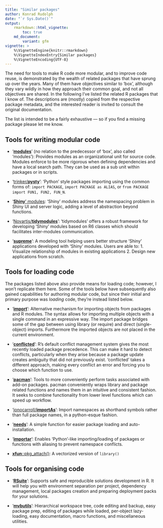```yaml
---
title: "Similar packages"
author: Konrad Rudolph
date: "`r Sys.Date()`"
output:
    rmarkdown::html_vignette:
        toc: true
    md_document:
        variant: gfm
vignette: >
    %\VignetteEngine{knitr::rmarkdown}
    %\VignetteIndexEntry{Similar packages}
    %\VignetteEncoding{UTF-8}
---
```


The need for tools to make R code more modular, and to improve code reuse, is
demonstrated by the wealth of related packages that have sprung up over the
years. Many of them have objectives similar to ‘box’, although they vary wildly
in how they approach their common goal, and not all objectives are shared. In
the following I’ve listed the related R packages that I know of. The
descriptions are (mostly) copied from the respective package metadata, and the
interested reader is invited to consult the original documentation.

The list is intended to be a fairly exhaustive — so if you find a missing
package please let me know.

## Tools for writing modular code

* ‘**[modules][]**’ (no relation to the predecessor of ‘box’, also called
  ‘modules’): Provides modules as an organizational unit for source code.
  Modules enforce to be more rigorous when defining dependencies and have a
  local search path. They can be used as a sub unit within packages or in
  scripts.

* ‘[trinker/**pysty**][pysty]’: ‘Python’ style packages importing using the
  common forms of: `import PACKAGE`, `import PACKAGE as ALIAS`, or `from PACKAGE
  import FUN1, FUN2, FUN_N`.

* ‘[**Shiny**’ modules][Shiny]: ‘Shiny’ modules address the namespacing problem
  in Shiny UI and server logic, adding a level of abstraction beyond functions.

* ‘[Novartis/**tidymodules**][tidymodules]’: ‘tidymodules’ offers a robust
  framework for developing ‘Shiny’ modules based on R6 classes which should
  facilitates inter-modules communication.

* ‘**[supreme][]**’: A modeling tool helping users better structure ‘Shiny’
  applications developed with ‘Shiny’ modules. Users are able to: 1. Visualize
  relationship of modules in existing applications 2. Design new applications
  from scratch.


## Tools for loading code

The packages listed above also provide means for loading code; however, I won’t
replicate them here. Some of the tools below have subsequently also gained
capabilities for authoring modular code, but since their initial and primary
purpose was *loading* code, they’re instead listed below.

* ‘**[import][]**’: Alternative mechanism for importing objects from packages
  and R modules. The syntax allows for importing multiple objects with a single
  command in an expressive way. The import package bridges some of the gap
  between using library (or require) and direct (single-object) imports.
  Furthermore the imported objects are not placed in the current environment.

* ‘**[conflicted][]**’: R's default conflict management system gives the most
  recently loaded package precedence. This can make it hard to detect conflicts,
  particularly when they arise because a package update creates ambiguity that
  did not previously exist. 'conflicted' takes a different approach, making
  every conflict an error and forcing you to choose which function to use.

* ‘**[pacman][]**’: Tools to more conveniently perform tasks associated with
  add-on packages. pacman conveniently wraps library and package related
  functions and names them in an intuitive and consistent fashion. It seeks to
  combine functionality from lower level functions which can speed up workflow.

* ‘[jonocarroll/**importAs**][importAs]’: Import namespaces as shorthand symbols
  rather than full package names, in a python-esque fashion.

* ‘[**needs**][needs]’: A simple function for easier package loading
  and auto-installation.

* ‘[**importar**][importar]’: Enables ‘Python’-like importing/loading
  of packages or functions with aliasing to prevent namespace conflicts.

* [**xfun**::pkg_attach()][xfun]: A vectorized version of `library()`


## Tools for organising code

* ‘**[RSuite][]**’: Supports safe and reproducible solutions development in R.
  It will help you with environment separation per project, dependency
  management, local packages creation and preparing deployment packs for your
  solutions.

* ‘**[mvbutils][]**’: Hierarchical workspace tree, code editing and backup, easy
  package prep, editing of packages while loaded, per-object lazy-loading, easy
  documentation, macro functions, and miscellaneous utilities.


[conflicted]: https://conflicted.r-lib.org/
[import]: https://import.rticulate.org/
[importAs]: https://jonocarroll.github.io/importAs/
[modules]: https://cran.r-project.org/package=modules
[mvbutils]: https://cran.r-project.org/package=mvbutils
[needs]: https://cran.r-project.org/package=needs
[pacman]: http://trinker.github.io/pacman/
[pkgload]: https://cran.r-project.org/web/packages/pkgload/index.html
[pysty]: https://trinkerrstuff.wordpress.com/2018/02/22/minimal-explicit-python-style-package-loading-for-r/
[RSuite]: https://rsuite.io/
[Shiny]: https://shiny.rstudio.com/articles/modules.html
[supreme]: https://strboul.github.io/supreme/
[tidymodules]: https://opensource.nibr.com/tidymodules/
[xfun]: https://yihui.org/en/2018/09/xfun-pkg-attach/
[importar]: https://cran.r-project.org/package=importar
